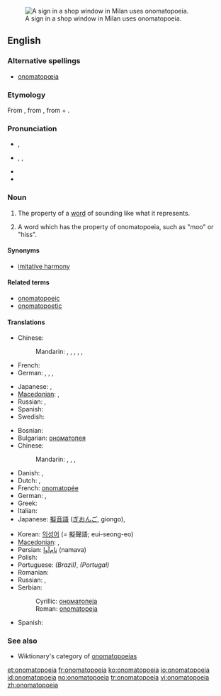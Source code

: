 {{was wotd|2006|April|10}}
{{wikipedia}}
[[Image:Clocks no tic tac.JPG|thumb|right|A sign in a shop window in Milan uses onomatopoeia.]]
==English==

===Alternative spellings===
* [[onomatopœia]]

===Etymology===
From {{etyl|grc}} {{term|ὀνοματοποιία|sc=polytonic|tr=onomatopoiia||the coining of a word in imitation of a sound|lang=grc}}, from {{term|ονοματοποιέω|sc=polytonic|tr=onomatopoieo||to coin names|lang=grc}}, from {{term|ὄνομα|sc=polytonic|tr=onoma||name|lang=grc}} + {{term|ποιέω|sc=polytonic|tr=poieo||to make, to do, to produce|lang=grc}}.

===Pronunciation===
* {{a|RP}} {{IPA|/ˌɒnəˌmætə'piə/}}, {{SAMPA|/%Qn@%m{t@"pi@/}}
* {{a|US}} {{enPR|än'ə-măt'ə-pēʹə ''or'' än'ə-mät'ə-pēʹə}}, {{IPA|/ˌɑːnəˌmætə'piə/|/ˌɑːnəˌmɑːtə'piə/}}, {{SAMPA|/%A:n@%m{t@"pi@/|/%A:n@%mA:t@"pi@/}}
* {{audio|en-us-onomatopoeia.ogg|Audio (US)}}
* {{rhymes|iə}}

===Noun===
{{en-noun|s|-}}

# {{uncountable}} The property of a [[word]] of sounding like what it represents.
# {{countable}} A word which has the property of onomatopoeia, such as "moo" or "hiss".

====Synonyms====
* [[imitative harmony]]

====Related terms====
* [[onomatopoeic]]
* [[onomatopoetic]]

====Translations====
{{trans-top|property}}
* Chinese:
*: Mandarin: {{t|zh|象聲|sc=Hani}},  {{t|zh|象声|tr=xiàngshēng|sc=Hani}},  {{t|zh|擬聲|sc=Hani}},  {{t|zh|拟声|tr=nǐshēng|sc=Hani}},  {{t|zh|象聲|sc=Hani}},  {{t|zh|象声|tr=xiàngshēng|sc=Hani}}
* French: {{t+|fr|onomatopée|f}}
* German: {{t-|de|Onomatopoese|f}}, {{t|de|Onomatopöie|f}},  {{t|de|Lautmalerei}},  {{t|de|Schallnachahmung|f}}
{{trans-mid}}
* Japanese: {{t|ja|擬音|tr=ぎおん, gion|sc=Jpan}},  {{t|ja|擬声|tr=ぎせい, gisei|sc=Jpan}}
* [[Macedonian]]: {{t|mk|ономатопеја|f|tr=onomatopéja|sc=Cyrl}},  {{t|mk|подражавање|n|tr=podražávanje|sc=Cyrl}}
* Russian: {{t|ru|звукоподражание|n|tr=zvukopodražánije|sc=Cyrl}},  {{t|ru|ономатопея|f|tr=onomatopéja|sc=Cyrl}}
* Spanish: {{t+|es|onomatopeya|f}}
* Swedish: {{t+|sv|onomatopoesi}}
{{trans-bottom}}

{{trans-top|word with this property}}
* Bosnian: {{t-|bs|onomatopeja|f}}
* Bulgarian: [[ономатопея#Bulgarian|ономатопея]] {{f}}
* Chinese:
*: Mandarin: {{t|zh|象聲詞|sc=Hani}},  {{t|zh|象声词|tr=xiàngshēngcí|sc=Hani}}, {{t|zh|擬聲語|sc=Hani}},  {{t|zh|拟声语|tr=nǐshēngyǔ|sc=Hani}}
* Danish: {{t+|da|onomatopoietikon}}, {{t+|da|lydord}}
* Dutch: {{t+|nl|onomatopee|f}}, {{t+|nl|klanknabootsing|f}}
* French: [[onomatopée]] {{f}}
* German: {{t-|de|Onomatopoese|f}}, {{t+|de|Onomatopöie|f}}
* Greek: {{t+|el|ονοματοποιία|f|sc=Grek}}
* Italian: {{t+|it|onomatopea}}
* Japanese: [[擬音語]] ([[ぎおんご]], giongo),  {{t|ja|擬声語|tr=ぎせいご, giseigo|sc=Jpan}}
{{trans-mid}}
* Korean: [[의성어]] (= 擬聲語; eui-seong-eo)
* [[Macedonian]]: {{t|mk|ономатопеја|f|tr=onomatopéja|sc=Cyrl}},  {{t|mk|подражавање|n|tr=podražávanje|sc=Cyrl}}
* Persian: [[نام‌آوا]] (namava)
* Polish: {{t-|pl|onomatopeja|f}}
* Portuguese: {{t+|pt|onomatopéia}} ''(Brazil)'', {{t|pt|onomatopeia}} ''(Portugal)''
* Romanian: {{t-|ro|onomatopee|f}}
* Russian: {{t|ru|звукоподражание|n|tr=zvukopodražánije|sc=Cyrl}},  {{t|ru|ономатопея|f|tr=onomatopéja|sc=Cyrl}}
* Serbian:
*: Cyrillic: [[ономатопеја#Serbian|ономатопеја]] {{f}}
*: Roman: [[onomatopeja#Serbian|onomatopeja]] {{f}}
* Spanish: {{t+|es|onomatopeya}}
{{trans-bottom}}

===See also===
* Wiktionary's category of [[:Category:Onomatopoeia|onomatopoeias]]

[[et:onomatopoeia]]
[[fr:onomatopoeia]]
[[ko:onomatopoeia]]
[[io:onomatopoeia]]
[[id:onomatopoeia]]
[[no:onomatopoeia]]
[[tr:onomatopoeia]]
[[vi:onomatopoeia]]
[[zh:onomatopoeia]]